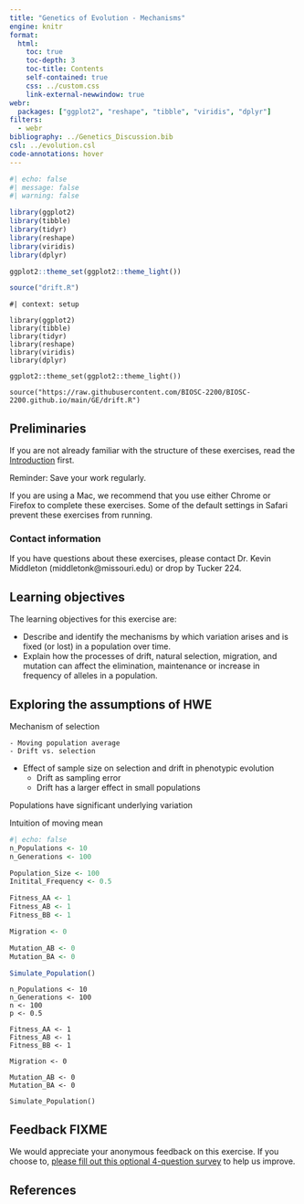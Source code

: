 ```yaml
---
title: "Genetics of Evolution - Mechanisms"
engine: knitr
format: 
  html: 
    toc: true
    toc-depth: 3
    toc-title: Contents
    self-contained: true
    css: ../custom.css
    link-external-newwindow: true
webr: 
  packages: ["ggplot2", "reshape", "tibble", "viridis", "dplyr"]
filters: 
  - webr
bibliography: ../Genetics_Discussion.bib
csl: ../evolution.csl
code-annotations: hover
---
```



```r
#| echo: false
#| message: false
#| warning: false

library(ggplot2)
library(tibble)
library(tidyr)
library(reshape)
library(viridis)
library(dplyr)

ggplot2::theme_set(ggplot2::theme_light())

source("drift.R")
```


```webr-r
#| context: setup

library(ggplot2)
library(tibble)
library(tidyr)
library(reshape)
library(viridis)
library(dplyr)

ggplot2::theme_set(ggplot2::theme_light())

source("https://raw.githubusercontent.com/BIOSC-2200/BIOSC-2200.github.io/main/GE/drift.R")

```


## Preliminaries

If you are not already familiar with the structure of these exercises, read the [Introduction](https://biosc-2200.github.io/Introduction/) first.

::: {.callout-note}

Reminder: Save your work regularly.

:::

::: {.callout-important}

If you are using a Mac, we recommend that you use either Chrome or Firefox to complete these exercises. Some of the default settings in Safari prevent these exercises from running.

:::


### Contact information

If you have questions about these exercises, please contact Dr. Kevin Middleton (middletonk@missouri.edu) or drop by Tucker 224.


## Learning objectives

The learning objectives for this exercise are:

- Describe and identify the mechanisms by which variation arises and is fixed (or lost) in a population over time.
- Explain how the processes of drift, natural selection, migration, and mutation can affect the elimination, maintenance or increase in frequency of alleles in a population.




## Exploring the assumptions of HWE


Mechanism of selection

	- Moving population average
	- Drift vs. selection
- Effect of sample size on selection and drift in phenotypic evolution
	- Drift as sampling error
	- Drift has a larger effect in small populations

Populations have significant underlying variation

Intuition of moving mean


```r
#| echo: false
n_Populations <- 10
n_Generations <- 100

Population_Size <- 100
Initital_Frequency <- 0.5

Fitness_AA <- 1
Fitness_AB <- 1
Fitness_BB <- 1

Migration <- 0

Mutation_AB <- 0
Mutation_BA <- 0

Simulate_Population()
```


```webr-r
n_Populations <- 10
n_Generations <- 100
n <- 100
p <- 0.5

Fitness_AA <- 1
Fitness_AB <- 1
Fitness_BB <- 1

Migration <- 0

Mutation_AB <- 0
Mutation_BA <- 0

Simulate_Population()
```


## Feedback FIXME

We would appreciate your anonymous feedback on this exercise. If you choose to, [please fill out this optional 4-question survey](https://missouri.qualtrics.com/jfe/form/SV_25nuDUfHEl1cQku) to help us improve.


## References

::: {#refs}
:::
